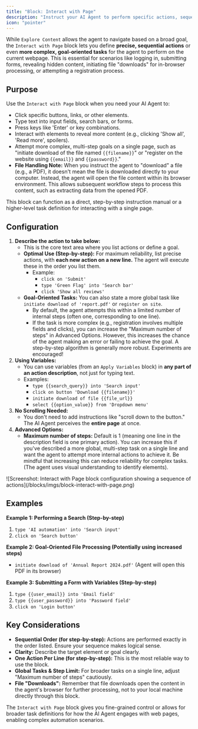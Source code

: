 ```yaml
---
title: "Block: Interact with Page"
description: "Instruct your AI Agent to perform specific actions, sequences, or even goal-oriented tasks on a webpage."
icon: "pointer"
---
```


While `Explore Content` allows the agent to navigate based on a broad goal, the `Interact with Page` block lets you define **precise, sequential actions** or even **more complex, goal-oriented tasks** for the agent to perform on the current webpage. This is essential for scenarios like logging in, submitting forms, revealing hidden content, initiating file "downloads" for in-browser processing, or attempting a registration process.

## Purpose

Use the `Interact with Page` block when you need your AI Agent to:

- Click specific buttons, links, or other elements.
- Type text into input fields, search bars, or forms.
- Press keys like 'Enter' or key combinations.
- Interact with elements to reveal more content (e.g., clicking 'Show all', 'Read more', spoilers).
- Attempt more complex, multi-step goals on a single page, such as "initiate download of the file named `{{filename}}`" or "register on the website using `{{email}}` and `{{password}}`."
- **File Handling Note:** When you instruct the agent to "download" a file (e.g., a PDF), it doesn't mean the file is downloaded directly to your computer. Instead, the agent will open the file content within its browser environment. This allows subsequent workflow steps to process this content, such as extracting data from the opened PDF.

This block can function as a direct, step-by-step instruction manual or a higher-level task definition for interacting with a single page.

## Configuration

1. **Describe the action to take below:**
   - This is the core text area where you list actions or define a goal.
   - **Optimal Use (Step-by-step):** For maximum reliability, list precise actions, with **each new action on a new line.** The agent will execute these in the order you list them.
     - Example:
       - `click on 'Submit'`
       - `type 'Green Flag' into 'Search bar'`
       - `click 'Show all reviews'`
   - **Goal-Oriented Tasks:** You can also state a more global task like `initiate download of 'report.pdf'` or `register on site`.
     - By default, the agent attempts this within a limited number of internal steps (often one, corresponding to one line).
     - If the task is more complex (e.g., registration involves multiple fields and clicks), you can increase the "Maximum number of steps" in Advanced Options. However, this increases the chance of the agent making an error or failing to achieve the goal. A step-by-step algorithm is generally more robust. Experiments are encouraged\!
2. **Using Variables:**
   - You can use variables (from an `Apply Variables` block) in **any part of an action description**, not just for typing text.
   - Examples:
     - `type {{search_query}} into 'Search input'`
     - `click on button 'Download {{filename}}'`
     - `initiate download of file {{file_url}}`
     - `select {{option_value}} from 'Dropdown menu'`
3. **No Scrolling Needed:**
   - You don't need to add instructions like "scroll down to the button." The AI Agent perceives the **entire page** at once.
4. **Advanced Options:**
   - **Maximum number of steps:** Default is 1 (meaning one line in the description field is one primary action). You can increase this if you've described a more global, multi-step task on a single line and want the agent to attempt more internal actions to achieve it. Be mindful that increasing this can reduce reliability for complex tasks. (The agent uses visual understanding to identify elements).

<Frame caption="Screenshot: Interact with Page block configuration showing a sequence of actions">
  ![Screenshot: Interact with Page block configuration showing a sequence of actions](/blocks/imgs/block-interact-with-page.png)
</Frame>

## Examples

**Example 1: Performing a Search (Step-by-step)**

1. `type 'AI automation' into 'Search input'`
2. `click on 'Search button'`

**Example 2: Goal-Oriented File Processing (Potentially using increased steps)**

- `initiate download of 'Annual Report 2024.pdf'` (Agent will open this PDF in its browser)

**Example 3: Submitting a Form with Variables (Step-by-step)**

1. `type {{user_email}} into 'Email field'`
2. `type {{user_password}} into 'Password field'`
3. `click on 'Login button'`

## Key Considerations

- **Sequential Order (for step-by-step):** Actions are performed exactly in the order listed. Ensure your sequence makes logical sense.
- **Clarity:** Describe the target element or goal clearly.
- **One Action Per Line (for step-by-step):** This is the most reliable way to use the block.
- **Global Tasks & Step Limit:** For broader tasks on a single line, adjust "Maximum number of steps" cautiously.
- **File "Downloads":** Remember that file downloads open the content in the agent's browser for further processing, not to your local machine directly through this block.

The `Interact with Page` block gives you fine-grained control or allows for broader task definitions for how the AI Agent engages with web pages, enabling complex automation scenarios.
